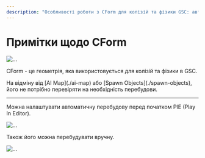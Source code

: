 ```yaml
---
description: "Особливості роботи з CForm для колізій та фізики GSC: автоматична та ручна збірка, відсутність перевірки перезбірки."
---
```



# Примітки щодо CForm

![...](./cform.ru/img/cform.png)

CForm - це геометрія, яка використовується для колізій та фізики в GSC.

<Callout type="info" emoji="ℹ️">
  На відміну від [AI Map](./ai-map) або [Spawn Objects](./spawn-objects), його не потрібно перевіряти на необхідність перебудови.
</Callout>

---

Можна налаштувати автоматичну перебудову перед початком PIE (Play In Editor).

![...](./cform.ru/img/cform-pie.png)

Також його можна перебудувати вручну.

![...](./cform.ru/img/cform-manual.png)
